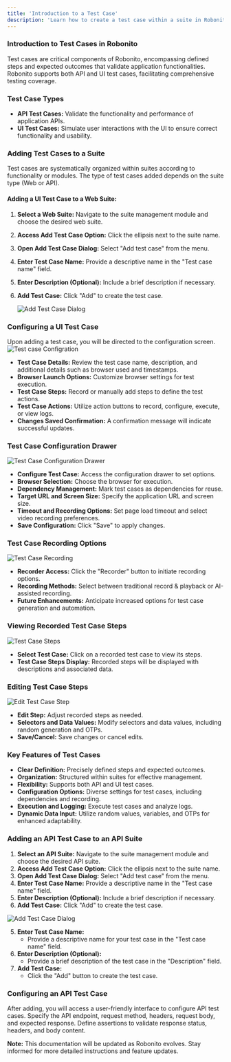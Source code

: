 ```yaml
---
title: 'Introduction to a Test Case'
description: 'Learn how to create a test case within a suite in Robonito.'
---
```

### Introduction to Test Cases in Robonito

Test cases are critical components of Robonito, encompassing defined steps and expected outcomes that validate application functionalities. Robonito supports both API and UI test cases, facilitating comprehensive testing coverage.

### Test Case Types

- **API Test Cases:** Validate the functionality and performance of application APIs.
- **UI Test Cases:** Simulate user interactions with the UI to ensure correct functionality and usability.

### Adding Test Cases to a Suite

Test cases are systematically organized within suites according to functionality or modules. The type of test cases added depends on the suite type (Web or API).

#### Adding a UI Test Case to a Web Suite:

1. **Select a Web Suite:** Navigate to the suite management module and choose the desired web suite.
2. **Access Add Test Case Option:** Click the ellipsis next to the suite name.
3. **Open Add Test Case Dialog:** Select "Add test case" from the menu.
4. **Enter Test Case Name:** Provide a descriptive name in the "Test case name" field.
5. **Enter Description (Optional):** Include a brief description if necessary.
6. **Add Test Case:** Click "Add" to create the test case.

    ![Add Test Case Dialog](https://raw.githubusercontent.com/Robonito/docs/refs/heads/main/public/AddTestCaseDialog.png)

### Configuring a UI Test Case

Upon adding a test case, you will be directed to the configuration screen.
![Test case Configration](/test-case/TestCaseConfigurationScreen.png)

- **Test Case Details:** Review the test case name, description, and additional details such as browser used and timestamps.
- **Browser Launch Options:** Customize browser settings for test execution.
- **Test Case Steps:** Record or manually add steps to define the test actions.
- **Test Case Actions:** Utilize action buttons to record, configure, execute, or view logs.
- **Changes Saved Confirmation:** A confirmation message will indicate successful updates.


### Test Case Configuration Drawer

![Test Case Configuration Drawer](/test-case/TestCaseConfigurator.png)

- **Configure Test Case:** Access the configuration drawer to set options.
- **Browser Selection:** Choose the browser for execution.
- **Dependency Management:** Mark test cases as dependencies for reuse.
- **Target URL and Screen Size:** Specify the application URL and screen size.
- **Timeout and Recording Options:** Set page load timeout and select video recording preferences.
- **Save Configuration:** Click "Save" to apply changes.

### Test Case Recording Options
![Test Case Recording](/test-case/RecordingOptions.png)

- **Recorder Access:** Click the "Recorder" button to initiate recording options.
- **Recording Methods:** Select between traditional record & playback or AI-assisted recording.
- **Future Enhancements:** Anticipate increased options for test case generation and automation.

### Viewing Recorded Test Case Steps

![Test Case Steps](/test-case/SelectTestCaseInSuite.png)

- **Select Test Case:** Click on a recorded test case to view its steps.
- **Test Case Steps Display:** Recorded steps will be displayed with descriptions and associated data.

### Editing Test Case Steps

![Edit Test Case Step](/test-case/EditStepInTestCase.png)

- **Edit Step:** Adjust recorded steps as needed.
- **Selectors and Data Values:** Modify selectors and data values, including random generation and OTPs.
- **Save/Cancel:** Save changes or cancel edits.

### Key Features of Test Cases

- **Clear Definition:** Precisely defined steps and expected outcomes.
- **Organization:** Structured within suites for effective management.
- **Flexibility:** Supports both API and UI test cases.
- **Configuration Options:** Diverse settings for test cases, including dependencies and recording.
- **Execution and Logging:** Execute test cases and analyze logs.
- **Dynamic Data Input:** Utilize random values, variables, and OTPs for enhanced adaptability.

### Adding an API Test Case to an API Suite

1. **Select an API Suite:** Navigate to the suite management module and choose the desired API suite.
2. **Access Add Test Case Option:** Click the ellipsis next to the suite name.
3. **Open Add Test Case Dialog:** Select "Add test case" from the menu.
4. **Enter Test Case Name:** Provide a descriptive name in the "Test case name" field.
5. **Enter Description (Optional):** Include a brief description if necessary.
6. **Add Test Case:** Click "Add" to create the test case.

![Add Test Case Dialog](/test-case/AddTestCaseDialog.png)

5.  **Enter Test Case Name:**
    * Provide a descriptive name for your test case in the "Test case name" field.
6.  **Enter Description (Optional):**
    * Provide a brief description of the test case in the "Description" field.
7.  **Add Test Case:**
    * Click the "Add" button to create the test case.

### Configuring an API Test Case

After adding, you will access a user-friendly interface to configure API test cases. Specify the API endpoint, request method, headers, request body, and expected response. Define assertions to validate response status, headers, and body content.

**Note:** This documentation will be updated as Robonito evolves. Stay informed for more detailed instructions and feature updates.
